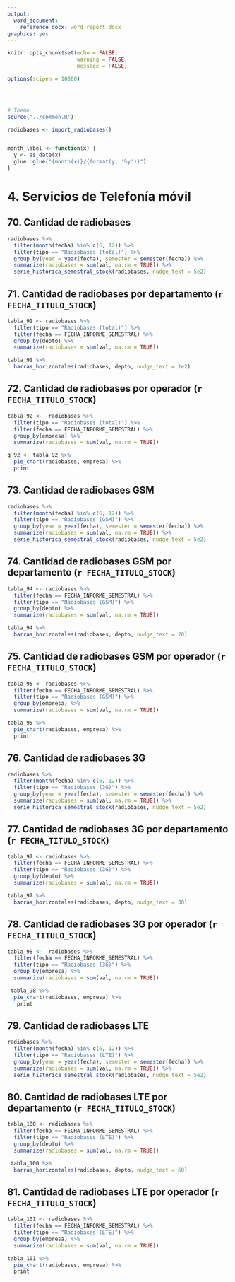```yaml
---
output:
  word_document:
    reference_docx: word_report.docx
graphics: yes
---
```


```r
knitr::opts_chunk$set(echo = FALSE, 
                      warning = FALSE,
                      message = FALSE)

options(scipen = 10000)




# Theme
source('../common.R')

radiobases <- import_radiobases()


month_label <- function(x) {
  y <- as_date(x)
  glue::glue("{month(x)}/{format(y, '%y')}")
}


```


# 4. Servicios de Telefonía móvil

## 70. Cantidad de radiobases
```r
radiobases %>% 
  filter(month(fecha) %in% c(6, 12)) %>% 
  filter(tipo == "Radiobases (total)") %>% 
  group_by(year = year(fecha), semester = semester(fecha)) %>% 
  summarize(radiobases = sum(val, na.rm = TRUE)) %>% 
  serie_historica_semestral_stock(radiobases, nudge_text = 5e2)
```


## 71. Cantidad de radiobases por departamento (`r FECHA_TITULO_STOCK`)
```r
tabla_91 <- radiobases %>% 
  filter(tipo == "Radiobases (total)") %>% 
  filter(fecha == FECHA_INFORME_SEMESTRAL) %>% 
  group_by(depto) %>% 
  summarize(radiobases = sum(val, na.rm = TRUE))

tabla_91 %>% 
  barras_horizontales(radiobases, depto, nudge_text = 1e2)
```

## 72. Cantidad de radiobases por operador (`r FECHA_TITULO_STOCK`)

```r
tabla_92 <-  radiobases %>% 
  filter(tipo == "Radiobases (total)") %>% 
  filter(fecha == FECHA_INFORME_SEMESTRAL) %>% 
  group_by(empresa) %>% 
  summarize(radiobases = sum(val, na.rm = TRUE))

g_92 <- tabla_92 %>% 
  pie_chart(radiobases, empresa) %>% 
  print
```

## 73. Cantidad de radiobases GSM
```r
radiobases %>% 
  filter(month(fecha) %in% c(6, 12)) %>% 
  filter(tipo == "Radiobases (GSM)") %>% 
  group_by(year = year(fecha), semester = semester(fecha)) %>% 
  summarize(radiobases = sum(val, na.rm = TRUE)) %>% 
  serie_historica_semestral_stock(radiobases, nudge_text = 5e2)
```


## 74. Cantidad de radiobases GSM por departamento (`r FECHA_TITULO_STOCK`)

```r
tabla_94 <- radiobases %>% 
  filter(fecha == FECHA_INFORME_SEMESTRAL) %>% 
  filter(tipo == "Radiobases (GSM)") %>% 
  group_by(depto) %>% 
  summarize(radiobases = sum(val, na.rm = TRUE))

tabla_94 %>% 
  barras_horizontales(radiobases, depto, nudge_text = 20)
```


## 75. Cantidad de radiobases GSM por operador (`r FECHA_TITULO_STOCK`)

```r
tabla_95 <- radiobases %>% 
  filter(fecha == FECHA_INFORME_SEMESTRAL) %>% 
  filter(tipo == "Radiobases (GSM)") %>% 
  group_by(empresa) %>% 
  summarize(radiobases = sum(val, na.rm = TRUE))

tabla_95 %>% 
  pie_chart(radiobases, empresa) %>% 
  print
```

## 76. Cantidad de radiobases 3G
```r
radiobases %>% 
  filter(month(fecha) %in% c(6, 12)) %>% 
  filter(tipo == "Radiobases (3G)") %>% 
  group_by(year = year(fecha), semester = semester(fecha)) %>% 
  summarize(radiobases = sum(val, na.rm = TRUE)) %>% 
  serie_historica_semestral_stock(radiobases, nudge_text = 5e2)
```


## 77. Cantidad de radiobases 3G por departamento (`r FECHA_TITULO_STOCK`)

```r
tabla_97 <- radiobases %>% 
  filter(fecha == FECHA_INFORME_SEMESTRAL) %>% 
  filter(tipo == "Radiobases (3G)") %>% 
  group_by(depto) %>% 
  summarize(radiobases = sum(val, na.rm = TRUE))

tabla_97 %>% 
  barras_horizontales(radiobases, depto, nudge_text = 30)
```

## 78. Cantidad de radiobases 3G por operador (`r FECHA_TITULO_STOCK`)

```r
tabla_98 <-  radiobases %>% 
  filter(fecha == FECHA_INFORME_SEMESTRAL) %>% 
  filter(tipo == "Radiobases (3G)") %>% 
  group_by(empresa) %>% 
  summarize(radiobases = sum(val, na.rm = TRUE)) 

 tabla_98 %>% 
  pie_chart(radiobases, empresa) %>% 
   print
```


## 79. Cantidad de radiobases LTE
```r
radiobases %>% 
  filter(month(fecha) %in% c(6, 12)) %>% 
  filter(tipo == "Radiobases (LTE)") %>% 
  group_by(year = year(fecha), semester = semester(fecha)) %>% 
  summarize(radiobases = sum(val, na.rm = TRUE)) %>% 
  serie_historica_semestral_stock(radiobases, nudge_text = 5e2)
```


## 80. Cantidad de radiobases LTE por departamento (`r FECHA_TITULO_STOCK`)

```r
tabla_100 <- radiobases %>% 
  filter(fecha == FECHA_INFORME_SEMESTRAL) %>% 
  filter(tipo == "Radiobases (LTE)") %>% 
  group_by(depto) %>% 
  summarize(radiobases = sum(val, na.rm = TRUE))

 tabla_100 %>% 
  barras_horizontales(radiobases, depto, nudge_text = 60)
```


## 81. Cantidad de radiobases LTE por operador (`r FECHA_TITULO_STOCK`)

```r
tabla_101 <- radiobases %>% 
  filter(fecha == FECHA_INFORME_SEMESTRAL) %>% 
  filter(tipo == "Radiobases (LTE)") %>% 
  group_by(empresa) %>% 
  summarize(radiobases = sum(val, na.rm = TRUE))

tabla_101 %>% 
  pie_chart(radiobases, empresa) %>% 
  print
```

